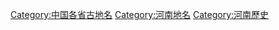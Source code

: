 [[Category:中国各省古地名|Category:中国各省古地名]]
[[Category:河南地名|Category:河南地名]]
[[Category:河南歷史|Category:河南歷史]]